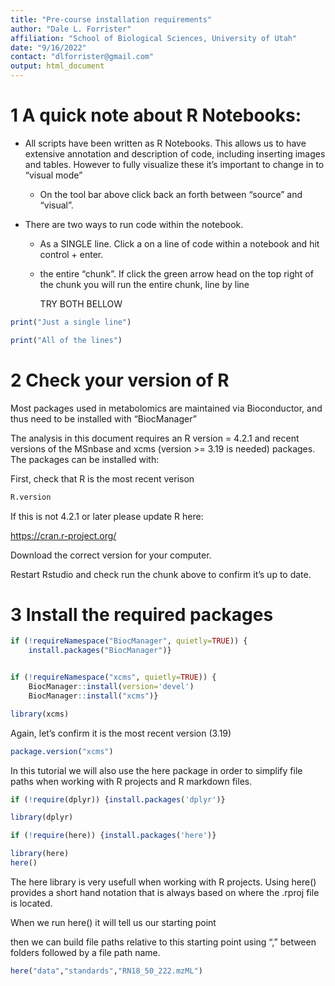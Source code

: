 ```yaml
---
title: "Pre-course installation requirements"
author: "Dale L. Forrister"
affiliation: "School of Biological Sciences, University of Utah"
date: "9/16/2022"
contact: "dlforrister@gmail.com"
output: html_document
---
```


# 1 A quick note about R Notebooks:

-   All scripts have been written as R Notebooks. This allows us to have extensive annotation and description of code, including inserting images and tables. However to fully visualize these it's important to change in to "visual mode"

    -   On the tool bar above click back an forth between "source" and "visual".

-   There are two ways to run code within the notebook.

    -   As a SINGLE line. Click a on a line of code within a notebook and hit control + enter.

    -   the entire "chunk". If click the green arrow head on the top right of the chunk you will run the entire chunk, line by line

        TRY BOTH BELLOW

```r
print("Just a single line")

print("All of the lines")
```

# 2 Check your version of R

Most packages used in metabolomics are maintained via Bioconductor, and thus need to be installed with "BiocManager"

The analysis in this document requires an R version = 4.2.1 and recent versions of the MSnbase and xcms (version \>= 3.19 is needed) packages. The packages can be installed with:

First, check that R is the most recent verison

```r
R.version


```

If this is not 4.2.1 or later please update R here:

<https://cran.r-project.org/>

Download the correct version for your computer.

Restart Rstudio and check run the chunk above to confirm it's up to date.

# 3 Install the required packages

```r

if (!requireNamespace("BiocManager", quietly=TRUE)) { 
    install.packages("BiocManager")}


if (!requireNamespace("xcms", quietly=TRUE)) {
    BiocManager::install(version='devel')
    BiocManager::install("xcms")}

library(xcms)

```

Again, let's confirm it is the most recent version (3.19)

```r
package.version("xcms")
```

In this tutorial we will also use the here package in order to simplify file paths when working with R projects and R markdown files.

```r
if (!require(dplyr)) {install.packages('dplyr')}

library(dplyr)

if (!require(here)) {install.packages('here')}

library(here)
here()
```

The here library is very usefull when working with R projects. Using here() provides a short hand notation that is always based on where the .rproj file is located.

When we run here() it will tell us our starting point

then we can build file paths relative to this starting point using "," between folders followed by a file path name.

```r
here("data","standards","RN18_50_222.mzML")

```
